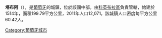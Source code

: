 {{unreferenced|time=2018-09-15T00:56:53+00:00}}
{{Coord|40|21|37|N|8|1|45|W|display=title}}

'''塔布阿'''（{{lang-pt|Tábua}}），是[[葡萄牙|葡萄牙]]的城鎮，位於該國中部，由[[科英布拉區|科英布拉區]]負責管轄，始建於1514年，面積199.79平方公里，2011年人口12,071，該城鎮人口密度每平方公里60.42人。

{{Portugal-geo-stub}}
[[Category:葡萄牙城市|Category:葡萄牙城市]]